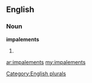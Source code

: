 ==English==

===Noun===
'''impalements'''

# {{plural of|[[impalement]]}}

[[Category:English plurals]]

[[ar:impalements]]
[[my:impalements]]